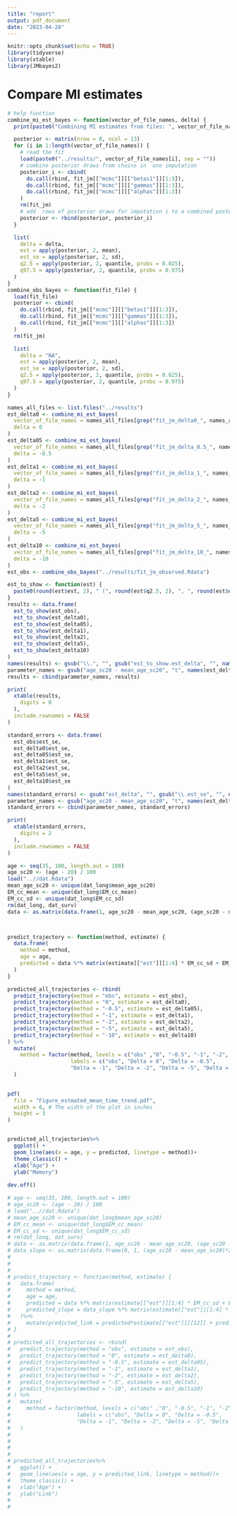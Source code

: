 ```yaml
---
title: "report"
output: pdf_document
date: "2023-04-28"
---
```


```r
knitr::opts_chunk$set(echo = TRUE)
library(tidyverse)
library(xtable)
library(JMbayes2)
```

\newpage
# Compare MI estimates

```r
# help function
combine_mi_est_bayes <- function(vector_of_file_names, delta) {
  print(paste0("Combining MI estimates from files: ", vector_of_file_names, collaspe = ""))

  posterior <- matrix(nrow = 0, ncol = 13)
  for (i in 1:length(vector_of_file_names)) {
    # read the fit
    load(paste0("../results/", vector_of_file_names[i], sep = ""))
    # combine posterior draws from chains in  one imputation
    posterior_i <- cbind(
      do.call(rbind, fit_jm[["mcmc"]][["betas1"]][1:3]),
      do.call(rbind, fit_jm[["mcmc"]][["gammas"]][1:3]),
      do.call(rbind, fit_jm[["mcmc"]][["alphas"]][1:3])
    )
    rm(fit_jm)
    # add  rows of posterior draws for imputation i to a combined posterior
    posterior <- rbind(posterior, posterior_i)
  }

  list(
    delta = delta,
    est = apply(posterior, 2, mean),
    est_se = apply(posterior, 2, sd),
    q2.5 = apply(posterior, 2, quantile, probs = 0.025),
    q97.5 = apply(posterior, 2, quantile, probs = 0.975)
  )
}
combine_obs_bayes <- function(fit_file) {
  load(fit_file)
  posterior <- cbind(
    do.call(rbind, fit_jm[["mcmc"]][["betas1"]][1:3]),
    do.call(rbind, fit_jm[["mcmc"]][["gammas"]][1:3]),
    do.call(rbind, fit_jm[["mcmc"]][["alphas"]][1:3])
  )
  rm(fit_jm)

  list(
    delta = "NA",
    est = apply(posterior, 2, mean),
    est_se = apply(posterior, 2, sd),
    q2.5 = apply(posterior, 2, quantile, probs = 0.025),
    q97.5 = apply(posterior, 2, quantile, probs = 0.975)
  )
}
```



```r
names_all_files <- list.files("../results")
est_delta0 <- combine_mi_est_bayes(
  vector_of_file_names = names_all_files[grep("fit_jm_delta0_", names_all_files)],
  delta = 0
)
est_delta05 <- combine_mi_est_bayes(
  vector_of_file_names = names_all_files[grep("fit_jm_delta_0.5_", names_all_files)],
  delta = -0.5
)
est_delta1 <- combine_mi_est_bayes(
  vector_of_file_names = names_all_files[grep("fit_jm_delta_1_", names_all_files)],
  delta = -1
)
est_delta2 <- combine_mi_est_bayes(
  vector_of_file_names = names_all_files[grep("fit_jm_delta_2_", names_all_files)],
  delta = -2
)
est_delta5 <- combine_mi_est_bayes(
  vector_of_file_names = names_all_files[grep("fit_jm_delta_5_", names_all_files)],
  delta = -5
)
est_delta10 <- combine_mi_est_bayes(
  vector_of_file_names = names_all_files[grep("fit_jm_delta_10_", names_all_files)],
  delta = -10
)
est_obs <- combine_obs_bayes("../results/fit_jm_observed.Rdata")
```

```r
est_to_show <- function(est) {
  paste0(round(est$est, 2), " (", round(est$q2.5, 2), ", ", round(est$q97.5, 2), ")")
}
results <- data.frame(
  est_to_show(est_obs),
  est_to_show(est_delta0),
  est_to_show(est_delta05),
  est_to_show(est_delta1),
  est_to_show(est_delta2),
  est_to_show(est_delta5),
  est_to_show(est_delta10)
)
names(results) <- gsub("\\.", "", gsub("est_to_show.est_delta", "", names(results)))
parameter_names <- gsub("age_sc20 - mean_age_sc20", "t", names(est_delta0[["est"]])) # substitute age_sc20 - mean_age_sc20 by t in names of the parameters
results <- cbind(parameter_names, results)

print(
  xtable(results,
    digits = 0
  ),
  include.rownames = FALSE
)
```

```r
standard_errors <- data.frame(
  est_obs$est_se,
  est_delta0$est_se,
  est_delta05$est_se,
  est_delta1$est_se,
  est_delta2$est_se,
  est_delta5$est_se,
  est_delta10$est_se
)
names(standard_errors) <- gsub("est_delta", "", gsub("\\.est_se", "", names(standard_errors)))
parameter_names <- gsub("age_sc20 - mean_age_sc20", "t", names(est_delta0[["est"]])) # substitute age_sc20 - mean_age_sc20 by t in names of the parameters
standard_errors <- cbind(parameter_names, standard_errors)

print(
  xtable(standard_errors,
    digits = 2
  ),
  include.rownames = FALSE
)
```

```r
age <- seq(35, 100, length.out = 100)
age_sc20 <- (age - 20) / 100
load("..//dat.Rdata")
mean_age_sc20 <- unique(dat_long$mean_age_sc20)
EM_cc_mean <- unique(dat_long$EM_cc_mean)
EM_cc_sd <- unique(dat_long$EM_cc_sd)
rm(dat_long, dat_surv)
data <- as.matrix(data.frame(1, age_sc20 - mean_age_sc20, (age_sc20 - mean_age_sc20)^2, (age_sc20 - mean_age_sc20)^3))



predict_trajectory <- function(method, estimate) {
  data.frame(
    method = method,
    age = age,
    predicted = data %*% matrix(estimate[["est"]][1:4] * EM_cc_sd + EM_cc_mean, ncol = 1)
  )
}

predicted_all_trajectories <- rbind(
  predict_trajectory(method = "obs", estimate = est_obs),
  predict_trajectory(method = "0", estimate = est_delta0),
  predict_trajectory(method = "-0.5", estimate = est_delta05),
  predict_trajectory(method = "-1", estimate = est_delta1),
  predict_trajectory(method = "-2", estimate = est_delta2),
  predict_trajectory(method = "-5", estimate = est_delta5),
  predict_trajectory(method = "-10", estimate = est_delta10)
) %>%
  mutate(
    method = factor(method, levels = c("obs" ,"0", "-0.5", "-1", "-2", "-5", "-10"),
                    labels = c("obs", "Delta = 0", "Delta = -0.5", 
                    "Delta = -1", "Delta = -2", "Delta = -5", "Delta = -10"))
  )
  

pdf(
  file = "Figure_estmated_mean_time_trend.pdf",
  width = 6, # The width of the plot in inches
  height = 3
)


predicted_all_trajectories%>%
  ggplot() +
  geom_line(aes(x = age, y = predicted, linetype = method))+
  theme_classic() +
  xlab("Age") +
  ylab("Memory")
  
dev.off()


```


```r
# age <- seq(35, 100, length.out = 100)
# age_sc20 <- (age - 20) / 100
# load("..//dat.Rdata")
# mean_age_sc20 <- unique(dat_long$mean_age_sc20)
# EM_cc_mean <- unique(dat_long$EM_cc_mean)
# EM_cc_sd <- unique(dat_long$EM_cc_sd)
# rm(dat_long, dat_surv)
# data <- as.matrix(data.frame(1, age_sc20 - mean_age_sc20, (age_sc20 - mean_age_sc20)^2, (age_sc20 - mean_age_sc20)^3))
# data_slope <- as.matrix(data.frame(0, 1, (age_sc20 - mean_age_sc20)*2, (age_sc20 - mean_age_sc20)^2*3))
# 
# 
# 
# predict_trajectory <- function(method, estimate) {
#   data.frame(
#     method = method,
#     age = age,
#     predicted = data %*% matrix(estimate[["est"]][1:4] * EM_cc_sd + EM_cc_mean, ncol = 1),
#     predicted_slope = data_slope %*% matrix(estimate[["est"]][1:4] * EM_cc_sd + EM_cc_mean, ncol = 1)
#   )%>%
#     mutate(predicted_link = predicted*estimate[["est"]][[12]] + predicted_slope*estimate[["est"]][[13]] )
# }
# 
# predicted_all_trajectories <- rbind(
#   predict_trajectory(method = "obs", estimate = est_obs),
#   predict_trajectory(method = "0", estimate = est_delta0),
#   predict_trajectory(method = "-0.5", estimate = est_delta05),
#   predict_trajectory(method = "-1", estimate = est_delta1),
#   predict_trajectory(method = "-2", estimate = est_delta2),
#   predict_trajectory(method = "-5", estimate = est_delta5),
#   predict_trajectory(method = "-10", estimate = est_delta10)
# ) %>%
#   mutate(
#     method = factor(method, levels = c("obs" ,"0", "-0.5", "-1", "-2", "-5", "-10"),
#                     labels = c("obs", "Delta = 0", "Delta = -0.5", 
#                     "Delta = -1", "Delta = -2", "Delta = -5", "Delta = -10"))
#   )
#   
# 
# 
# 
# predicted_all_trajectories%>%
#   ggplot() +
#   geom_line(aes(x = age, y = predicted_link, linetype = method))+
#   theme_classic() +
#   xlab("Age") +
#   ylab("Link")
#   
# 


```
